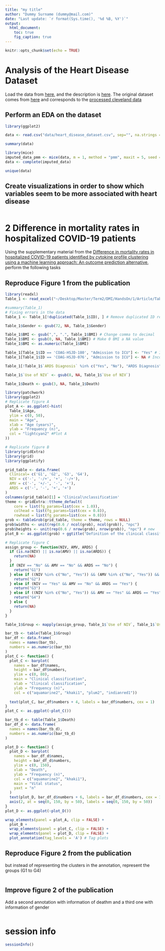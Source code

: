 ```yaml
---
title: "my title"
author: "Dummy Surname (dummy@mail.com)"
date: "Last update: `r format(Sys.time(), '%d %B, %Y')`"      
output:
  html_document:
    toc: true
    fig_caption: true
---
```


```r
knitr::opts_chunk$set(echo = TRUE)
```


# Analysis of the Heart Disease Dataset 
Load the data from
[here](https://raw.githubusercontent.com/jpinero/DMI_2021/main/datasets/heart_disease_dataset.csv), and the description is [here](https://raw.githubusercontent.com/jpinero/DMI_2021/main/datasets/heart_disease_description.txt). 
The original dataset comes from [here](https://archive.ics.uci.edu/ml/datasets/Heart+Disease) and corresponds to the [processed cleveland data](https://archive.ics.uci.edu/ml/machine-learning-databases/heart-disease/processed.cleveland.data)

## Perform an EDA on the dataset

```r
library(ggplot2)

data <- read.csv("data/heart_disease_dataset.csv", sep="", na.strings = c("?"))

summary(data)

library(mice)
imputed_data_pmm <- mice(data, m = 1, method = "pmm", maxit = 5, seed = 42)
data <- complete(imputed_data)
```


```r
unique(data)
```

## Create visualizations in order to show which variables seem to be more associated with heart disease

```r

```


# 2 Difference in mortality rates in hospitalized COVID-19 patients 
Using the supplementary material from the [Difference in mortality rates in hospitalized COVID-19 patients identified by cytokine profile clustering using a machine learning approach: An outcome prediction alternative](https://www.frontiersin.org/articles/10.3389/fmed.2022.987182/full), perform the following tasks

## Reproduce Figure 1 from the publication

```r
library(readxl)
Table_1 <- read_excel("~/Desktop/Master/Term2/DMI/HandsOn/1/Article/Table 1.XLSX", skip = 1, na = "NI")

#summary(Table_1)
# Fixing errors in the data
Table_1 <- Table_1[!duplicated(Table_1$ID), ] # Remove duplicated ID records

Table_1$Gender <- gsub(72, NA, Table_1$Gender)

Table_1$BMI <- gsub(",", ".", Table_1$BMI) # Change comma to decimal
Table_1$BMI <- gsub(0, NA, Table_1$BMI) # Make 0 BMI a NA value
Table_1$BMI <- as.numeric(Table_1$BMI)

Table_1[Table_1$ID == 'COAG-HSJD-180', "Admission to ICU"] <- "Yes" # Incorrect addition of a random number before Yes
Table_1[Table_1$ID == 'COAG-HSJD-076', "Admission to ICU"] <- NA # Incorrect data

Table_1[!Table_1$`ARDS Diagnosis` %in% c("Yes", "No"), "ARDS Diagnosis"] <- NA # Incorrect data

Table_1$`Use of NIV` <- gsub(8, NA, Table_1$`Use of NIV`)

Table_1$Death <- gsub(3, NA, Table_1$Death)

library(patchwork)
library(ggplot2)
# Replicate figure A
plot_A <- as.ggplot(~hist(
  Table_1$Age, 
  ylim = c(0, 50), 
  main = "Age", 
  xlab = "Age (years)", 
  ylab = "Frequency (n)", 
  col = "lightcyan2" #Plot A
))

# Replicate figure B
library(gridExtra)
library(grid)
library(ggplotify)

grid_table <- data.frame(
  Clinical= c('G1', 'G2', 'G3', 'G4'),
  NIV = c('-', '-/+', '+', '-/+'),
  AMV = c('-', '+/-', '-', '+'),
  ARDS = c('-', '-', '+', '+')
)
colnames(grid_table)[1] = 'Clinical\nclassification'
theme <- gridExtra::ttheme_default(
    core = list(fg_params=list(cex = 1.0)),
    colhead = list(fg_params=list(cex = 0.8)),
    rowhead = list(fg_params=list(cex = 0.8)))
grob <- tableGrob(grid_table, theme = theme, rows = NULL)
grob$widths <- unit(rep(0.6 / ncol(grob), ncol(grob)), "npc")
grob$heights <- unit(rep(0.6 / nrow(grob), nrow(grob)), "npc") # new
plot_B <- as.ggplot(grob) + ggtitle("Definition of the clinical classification") + theme(plot.title = element_text(hjust = 0.5, face = "bold")) 

# Replicate figure C
assign_group <- function(NIV, AMV, ARDS) {
  if (is.na(NIV) || is.na(AMV) || is.na(ARDS)) {
    return(NA)
  }
  if (NIV == "No" && AMV == "No" && ARDS == "No") {
    return("G1")
  } else if ((NIV %in% c("No", "Yes")) && (AMV %in% c("No", "Yes")) && ARDS == "No") {
    return("G2")
  } else if (NIV == "Yes" && AMV == "No" && ARDS == "Yes") {
    return("G3")
  } else if ((NIV %in% c("No", "Yes")) && AMV == "Yes" && ARDS == "Yes") {
    return("G4")
  } else {
    return(NA)
  }
}

Table_1$Group <- mapply(assign_group, Table_1$`Use of NIV`, Table_1$`Use of AMV`, Table_1$`ARDS Diagnosis`)

bar_tb <- table(Table_1$Group)
bar_df <- data.frame(
  names = names(bar_tb),
  numbers = as.numeric(bar_tb)
)
plot_C <- function() {
  plot_C <- barplot(
    names = bar_df$names,
    height = bar_df$numbers,
    ylim = c(0, 80),
    main = "Clinical classification",
    xlab = "Clinical classification",
    ylab = "Frequency (n)",
    col = c("aquamarine2", "khaki1", "plum2", "indianred1"))
  
  text(plot_C, bar_df$numbers + 4, labels = bar_df$numbers, cex = 1)
}
plot_C <- as.ggplot(~plot_C())

bar_tb_d <- table(Table_1$Death)
bar_df_d <- data.frame(
  names = names(bar_tb_d),
  numbers = as.numeric(bar_tb_d)
)

plot_D <- function() {
  plot_D <- barplot(
    names = bar_df_d$names,
    height = bar_df_d$numbers,
    ylim = c(0, 150),
    xlab = "Death",
    ylab = "Frequency (n)",
    col = c("aquamarine2", "khaki1"),
    main = "Vital status",
    yaxt = "n"
  )
  text(plot_D, bar_df_d$numbers + 6, labels = bar_df_d$numbers, cex = 1)
  axis(2, at = seq(0, 150, by = 50), labels = seq(0, 150, by = 50))
}
plot_D <- as.ggplot(~plot_D())

wrap_elements(panel = plot_A, clip = FALSE) + 
  plot_B +
  wrap_elements(panel = plot_C, clip = FALSE) +
  wrap_elements(panel = plot_D, clip = FALSE) + 
  plot_annotation(tag_levels = 'A') # Tag plots
```

## Reproduce Figure 2 from the publication
but instead of representing the clusters in the annotation, represent the groups (G1 to G4)

```r

```

## Improve figure 2 of the publication
Add a second annotation with information of deathm and a third one with information of gender

```r

```


# session info {.unnumbered}

```r
sessionInfo()
```
